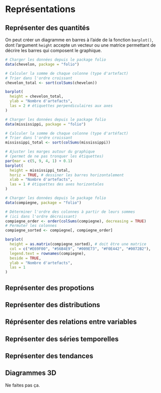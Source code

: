 # Représentations
## Représenter des quantités {#graph-quantites}

On peut créer un diagramme en barres à l'aide de la fonction `barplot()`, dont l'argument `height` accepte un vecteur ou une matrice permettant de décrire les barres qui composent le graphique.

```r
# Charger les données depuis le package folio
data(chevelon, package = "folio")

# Calculer la somme de chaque colonne (type d'artefact)
# Trier dans l'ordre croissant
chevelon_total <- sort(colSums(chevelon))

barplot(
  height = chevelon_total,
  ylab = "Nombre d'artefacts",
  las = 2 # étiquettes perpendiculaires aux axes
)
```

```r
# Charger les données depuis le package folio
data(mississippi, package = "folio")

# Calculer la somme de chaque colonne (type d'artéfact)
# Trier dans l'ordre croissant
mississippi_total <- sort(colSums(mississippi))

# Ajuster les marges autour du graphique
# (permet de ne pas tronquer les étiquettes)
par(mar = c(5, 9, 4, 1) + 0.1)
barplot(
  height = mississippi_total, 
  horiz = TRUE, # dessiner les barres horizontalement
  xlab = "Nombre d'artefacts",
  las = 1 # étiquettes des axes horizontales
)
```

```r
# Charger les données depuis le package folio
data(compiegne, package = "folio")

# Déterminer l'ordre des colonnes à partir de leurs sommes
# (ici dans l'ordre décroissant)
compiegne_order <- order(colSums(compiegne), decreasing = TRUE)
# Permuter les colonnes
compiegne_sorted <- compiegne[, compiegne_order]

barplot(
  height = as.matrix(compiegne_sorted), # doit être une matrice
  col = c("#E69F00", "#56B4E9", "#009E73", "#F0E442", "#0072B2"),
  legend.text = rownames(compiegne),
  beside = TRUE,
  ylab = "Nombre d'artefacts",
  las = 1
)
```

## Représenter des propotions {#graph-propotions}

## Représenter des distributions {#graph-distributions}

## Réprésenter des relations entre variables {#graph-xy}

## Représenter des séries temporelles {#graph-series}

## Représenter des tendances {#graph-tendances}

## Diagrammes 3D
Ne faites pas ça.
